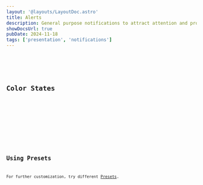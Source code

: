 ```yaml
---
layout: '@layouts/LayoutDoc.astro'
title: Alerts
description: General purpose notifications to attract attention and provide critical actions.
showDocsUrl: true
pubDate: 2024-11-18
tags: ['presentation', 'notifications']
---
```




<Preview client:load>
	<Fragment slot="preview">
		<Example />
	</Fragment>
	<Fragment slot="code">
		<Code code={ExampleRaw} lang="astro" />
	</Fragment>
</Preview>

## Color States

<Preview client:load>
	<Fragment slot="preview">
		<ExampleColors />
	</Fragment>
	<Fragment slot="code">
		<Code code={ExampleColorsRaw} lang="astro" />
	</Fragment>
</Preview>

## Using Presets

For further customization, try different [Presets](/docs/design/presets).
